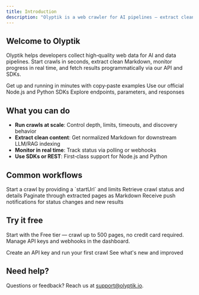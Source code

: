 ```yaml
---
title: Introduction
description: "Olyptik is a web crawler for AI pipelines — extract clean, structured content fast."
---
```


## Welcome to Olyptik

Olyptik helps developers collect high‑quality web data for AI and data pipelines. Start crawls in seconds, extract clean Markdown, monitor progress in real time, and fetch results programmatically via our API and SDKs.

<CardGroup cols={3}>
  <Card title="Quickstart" icon="rocket" href="/quickstart">
    Get up and running in minutes with copy‑paste examples
  </Card>
  <Card title="SDKs" icon="brackets-curly" href="/sdks/overview">
    Use our official Node.js and Python SDKs
  </Card>
  <Card title="API Reference" icon="code" href="/api-reference">
    Explore endpoints, parameters, and responses
  </Card>
</CardGroup>

## What you can do

- **Run crawls at scale**: Control depth, limits, timeouts, and discovery behavior
- **Extract clean content**: Get normalized Markdown for downstream LLM/RAG indexing
- **Monitor in real time**: Track status via polling or webhooks
- **Use SDKs or REST**: First‑class support for Node.js and Python

## Common workflows

<CardGroup cols={2}>
  <Card title="Create a crawl" icon="spider" href="/api-reference/endpoint/crawls/create">
    Start a crawl by providing a `startUrl` and limits
  </Card>
  <Card title="Check status" icon="clock" href="/api-reference/endpoint/crawls/get-crawl">
    Retrieve crawl status and details
  </Card>
  <Card title="Fetch results" icon="download" href="/api-reference/endpoint/crawl-results/get-crawl-results">
    Paginate through extracted pages as Markdown
  </Card>
  <Card title="Webhooks" icon="bolt" href="/api-reference/endpoint/webhook">
    Receive push notifications for status changes and new results
  </Card>
</CardGroup>

## Try it free

Start with the Free tier — crawl up to 500 pages, no credit card required. Manage API keys and webhooks in the dashboard.

<CardGroup cols={2}>
  <Card title="Open the App" icon="grid" href="https://app.olyptik.io">
    Create an API key and run your first crawl
  </Card>
  <Card title="Changelog" icon="newspaper" href="https://olyptik.io/changelog">
    See what's new and improved
  </Card>
</CardGroup>

## Need help?

Questions or feedback? Reach us at [support@olyptik.io](mailto:support@olyptik.io).
